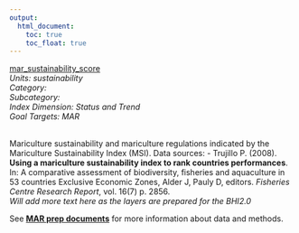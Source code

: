 ```yaml
---
output:
  html_document:
    toc: true
    toc_float: true
---
```


[mar_sustainability_score](https://github.com/OHI-Science/bhi/blob/master/baltic/layers/mar_sustainability_score_bhi2015.csv)\
*Units: sustainability*\
*Category:*\
*Subcategory:*\
*Index Dimension: Status and Trend*\
*Goal Targets: MAR*\
<br>

Mariculture sustainability and mariculture regulations indicated by the Mariculture Sustainability Index (MSI).  Data sources:  - Trujillo P. (2008). **Using a mariculture sustainability index to rank countries performances**. In: A comparative assessment of biodiversity, fisheries and aquaculture in 53 countries Exclusive Economic Zones, Alder J, Pauly D, editors. _Fisheries Centre Research Report_, vol. 16(7) p. 2856.\
*Will add more text here as the layers are prepared for the BHI2.0*

See [**MAR prep documents**](https://github.com/OHI-Science/bhi-1.0-archive/blob/draft/baltic2015/prep/MAR/mar_prep.md) for more information about data and methods.

<br>

